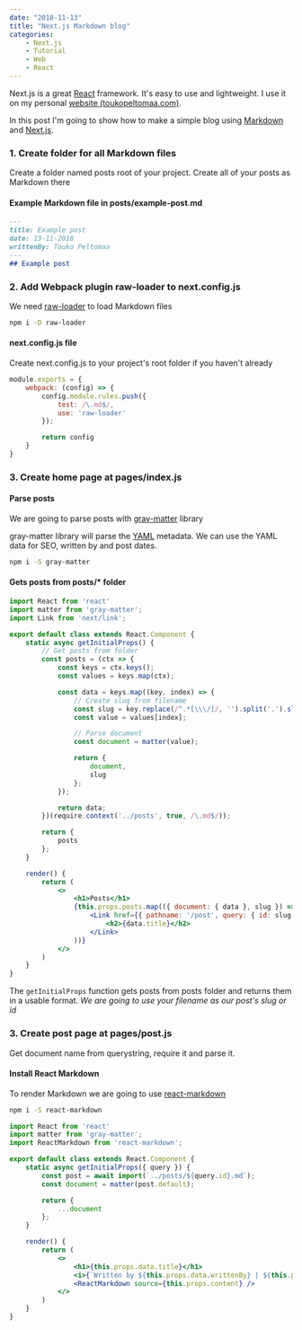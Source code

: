 ```yaml
---
date: "2018-11-13"
title: "Next.js Markdown blog"
categories:
    - Next.js
    - Tutorial
    - Web
    - React
---
```

Next.js is a great [React](https://reactjs.org/) framework. It's easy to use and lightweight. I use it on my personal [website  (toukopeltomaa.com)](https://toukopeltomaa.com/).

In this post I'm going to show how to make a simple blog using [Markdown](https://en.wikipedia.org/wiki/Markdown) and [Next.js](https://nextjs.org/).
### 1. Create folder for all Markdown files
Create a folder named posts root of your project. Create all of your posts as Markdown there

#### Example Markdown file in posts/example-post.md
```markdown
---
title: Example post
date: 13-11-2018
writtenBy: Touko Peltomaa
---
## Example post
```
### 2. Add Webpack plugin raw-loader to next.config.js
We need [raw-loader](https://github.com/webpack-contrib/raw-loader) to load Markdown files
```bash
npm i -D raw-loader
```
#### next.config.js file
Create next.config.js to your project's root folder if you haven't already
```js
module.exports = {
    webpack: (config) => {
        config.module.rules.push({
            test: /\.md$/,
            use: 'raw-loader'
        });

        return config
    }
}  
```
### 3. Create home page at pages/index.js
#### Parse posts
We are going to parse posts with [gray-matter](https://github.com/jonschlinkert/gray-matter) library

gray-matter library will parse the [YAML](https://en.wikipedia.org/wiki/YAML) metadata. We can use the YAML data for SEO, written by and post dates.

```bash
npm i -S gray-matter
```

#### Gets posts from posts/* folder
```jsx
import React from 'react'
import matter from 'gray-matter';
import Link from 'next/link';

export default class extends React.Component {
    static async getInitialProps() {
        // Get posts from folder
        const posts = (ctx => {
            const keys = ctx.keys();
            const values = keys.map(ctx);

            const data = keys.map((key, index) => {
                // Create slug from filename
                const slug = key.replace(/^.*[\\\/]/, '').split('.').slice(0, -1).join('.');
                const value = values[index];

                // Parse document
                const document = matter(value);

                return {
                    document,
                    slug
                };
            });

            return data;
        })(require.context('../posts', true, /\.md$/));

        return {
            posts
        };
    }

    render() {
        return (
            <>
                <h1>Posts</h1>
                {this.props.posts.map(({ document: { data }, slug }) => (
                    <Link href={{ pathname: '/post', query: { id: slug } }} key={slug}>
                        <h2>{data.title}</h2>
                    </Link>
                ))}
            </>
        )
    }
}
```
The `getInitialProps` function gets posts from posts folder and returns them in a usable format. *We are going to use your filename as our post's slug or id*

### 3. Create post page at pages/post.js
Get document name from querystring, require it and parse it.
#### Install React Markdown

To render Markdown we are going to use [react-markdown](https://github.com/rexxars/react-markdown)
```bash
npm i -S react-markdown
```

```jsx
import React from 'react'
import matter from 'gray-matter';
import ReactMarkdown from 'react-markdown';

export default class extends React.Component {
    static async getInitialProps({ query }) {
        const post = await import(`../posts/${query.id}.md`);
        const document = matter(post.default);

        return {
            ...document
        };
    }

    render() {
        return (
            <>
                <h1>{this.props.data.title}</h1>
                <i>{`Written by ${this.props.data.writtenBy} | ${this.props.data.date}`}</i>
                <ReactMarkdown source={this.props.content} />
            </>
        )
    }
}
```
